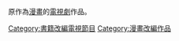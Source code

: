 {{Catnav|頁面分類|…|作品|作品的主題|改編作品|跨媒體製作}}
{{Catnav|頁面分類|…|商業|产业|娱乐|跨媒體製作}}
{{Catnav|頁面分類|…|传播学|媒体|大眾媒體|跨媒體製作}}

原作為[[漫畫|漫畫]]的[[電視劇|電視劇]]作品。

[[Category:書籍改編電視節目|Category:書籍改編電視節目]]
[[Category:漫畫改編作品|Category:漫畫改編作品]]